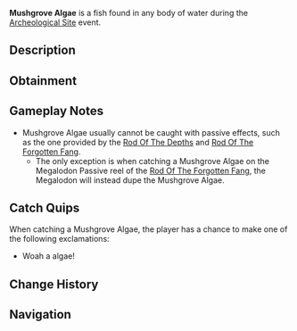 {{FishInfobox
|image          = Mushgrove Algae.png
|rarity         = Limited
|event          = Archeological Site
|sea            = First Sea
|location       = Regionless
|sublocation    = 
|sources        = Fishing Rod
|nopassive      = 1
|radar_location = 
|xp             = 20
|weather        = 
|time           = 
|season         = 
|bait           = 
|base_weight    = 5
|base_value     = 50
|weight_range   = 2.5
|base_chance    = 40
|base_resil     = 100
}}
'''Mushgrove Algae''' is a {{Rarity|Limited}} fish found in any body of water during the [[Archeological Site]] event.

== Description ==
{{Description|A testament to the enduring beauty of nature.|Bestiary Entry}}

== Obtainment ==
{{Description|Mushgrove Algae thrives in the damp, shadowy waters of Mushgrove Swamps, a place where life persists even in the darkest corners...|Bestiary Hint}}
{{Fish Availability|
Mushgrove Swamp/Algae Hunt
|top_rods      = 
Krampus's Rod\346601.59\329242.91;
Magma Rod\336517.45\319663.81;
Plastic Rod\308194.3\292670.5;
Fast Rod\291728.74\371864.97;
Flimsy Rod\269150.45\437017.56;
Buddy Bond Rod\228791.1\326099.51;
Training Rod\232829.28\353508.62;
Fischer's Rod\256849.24\327415.7;
Free Spirit Rod\235012.53\168344.32;
Astralhook Rod\233144.48\318359.88;
Ethereal Prism Rod\232671.46\266131.2;
No-Life Rod\232338.52\182210.14;
Seraphic Rod\230060.74\181492.83;
Trident Rod\224933.68\161124.63;
Rod Of The Forgotten Fang\216842.75\165728.48;
Challenger's Rod\213253.87\166122.67;
Blazebringer Rod\209875.52\165137.19;
Rod Of The Exalted One\202727.84\144918.35;
Zeus Rod\197812.41\154904.36;
Rod Of The Depths\197520.33\150982.58;
Verdant Shear Rod\196748.67\155302.57;
Depthseeker Rod\180609.41\141690.97;
Avalanche Rod\179623.34\127391.55;
Volcanic Rod\174361.83\117653.46;
Steady Rod\91070.28\64648.43
|recommended   = Training Rod
}}

== Gameplay Notes ==
* Mushgrove Algae usually cannot be caught with passive effects, such as the one provided by the [[Rod Of The Depths]] and [[Rod Of The Forgotten Fang]].
** The only exception is when catching a Mushgrove Algae on the Megalodon Passive reel of the [[Rod Of The Forgotten Fang]], the Megalodon will instead dupe the Mushgrove Algae.

== Catch Quips ==
When catching a Mushgrove Algae, the player has a chance to make one of the following exclamations:
* Woah a algae!

== Change History ==
{{Change History|{{subst:Current Version}}}}

== Navigation ==
{{Fish Navbox|Archeological Site}}